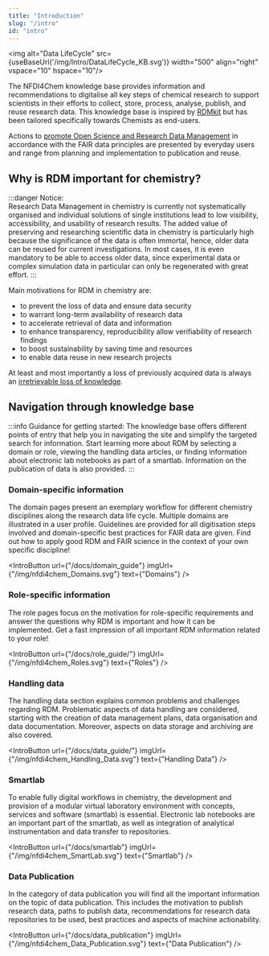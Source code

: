 ```yaml
---
title: "Introduction"
slug: "/intro"
id: "intro"
---
```



<img alt="Data LifeCycle" src={useBaseUrl('/img/Intro/DataLifeCycle_KB.svg')} width="500" align="right" vspace="10" hspace="10"/>

The NFDI4Chem knowledge base provides information and recommendations to digitalise all key steps of chemical research to support scientists in their efforts to collect, store, process, analyse, publish, and reuse research data. This knowledge base is inspired by [RDMkit](https://rdmkit.elixir-europe.org/index.html) but has been tailored specifically towards Chemists as end-users.

Actions to [promote Open Science and Research Data Management](https://riojournal.com/article/55852/) in accordance with the FAIR data principles are presented by everyday users and range from planning and implementation to publication and reuse.

## Why is RDM important for chemistry?

:::danger Notice:                                
Research Data Management in chemistry is currently not systematically organised and individual solutions of single institutions lead to low visibility, accessibility, and usability of research results. The added value of preserving and researching scientific data in chemistry is particularly high because the significance of the data is often immortal, hence, older data can be reused for current investigations. In most cases, it is even mandatory to be able to access older data, since experimental data or complex simulation data in particular can only be regenerated with great effort. 
:::

Main motivations for RDM in chemistry are:

- to prevent the loss of data and ensure data security
- to warrant long-term availability of research data 
- to accelerate retrieval of data and information
- to enhance transparency, reproducibility allow verifiability of research findings
- to boost sustainability by saving time and resources
- to enable data reuse in new research projects

At least and most importantly a loss of previously acquired data is always an [irretrievable loss of knowledge](https://riojournal.com/article/55852/).

## Navigation through knowledge base

:::info Guidance for getting started:
The knowledge base offers different points of entry that help you in navigating the site and simplify the targeted search for information. Start learning more about RDM by selecting a domain or role, viewing the handling data articles, or finding information about electronic lab notebooks as part of a smartlab. Information on the publication of data is also provided.
:::

### Domain-specific information

The domain pages present an exemplary workflow for different chemistry disciplines along the research data life cycle. Multiple domains are illustrated in a user profile. Guidelines are provided for all digitisation steps involved and domain-specific best practices for FAIR data are given. Find out how to apply good RDM and FAIR science in the context of your own specific discipline!

<IntroButton url={"/docs/domain_guide"} imgUrl={"/img/nfdi4chem_Domains.svg"} text={"Domains"} />

### Role-specific information

The role pages focus on the motivation for role-specific requirements and answer the questions why RDM is important and how it can be implemented. Get a fast impression of all important RDM information related to your role!

<IntroButton url={"/docs/role_guide/"} imgUrl={"/img/nfdi4chem_Roles.svg"} text={"Roles"} />

### Handling data

The handling data section explains common problems and challenges regarding RDM. Problematic aspects of data handling are considered, starting with the creation of data management plans, data organisation and data documentation. Moreover, aspects on data storage and archiving are also covered.

<IntroButton url={"/docs/data_guide/"} imgUrl={"/img/nfdi4chem_Handling_Data.svg"} text={"Handling Data"} />

### Smartlab

To enable fully digital workflows in chemistry, the development and provision of a modular virtual laboratory environment with concepts, services and software (smartlab) is essential. Electronic lab notebooks are an important part of the smartlab, as well as integration of analytical instrumentation and data transfer to repositories.

<IntroButton url={"/docs/smartlab"} imgUrl={"/img/nfdi4chem_SmartLab.svg"} text={"Smartlab"} />

### Data Publication

In the category of data publication you will find all the important information on the topic of data publication. This includes the motivation to publish research data, paths to publish data, recommendations for research data repositories to be used, best practices and aspects of machine actionability.  

<IntroButton url={"/docs/data_publication"} imgUrl={"/img/nfdi4chem_Data_Publication.svg"} text={"Data Publication"} />

